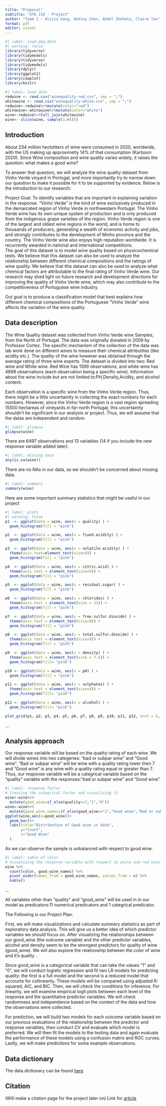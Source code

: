 ```yaml
---
title: "Proposal"
subtitle: "STA 210 - Project"
author: "Team 2 - Alicia Gong, Ashley Chen, Abdel Shehata, Claire Tan"
format: pdf
editor: visual
---
```


```r
#| label: load-pkg-data
#| warning: false
library(tidyverse)
library(tidymodels)
library(tidyverse)
library(tidymodels)
library(dplyr)
library(ggplot2)
library(cowplot)
library(knitr)
```

```r
#| label: load data
redwine <- read.csv("winequality-red.csv", sep = ";")
whitewine <- read.csv("winequality-white.csv", sep = ";")
redwine<-redwine%>%mutate(color="red")
whitewine<-whitewine%>%mutate(color="white")
wine<-redwine%>%full_join(whitewine)
wine<- slice(wine, sample(1:n()))
```

## Introduction

About 234 million hectoliters of wine were consumed in 2020, worldwide, with the US making up approximetly 14% of that consumption (Karlsson 2020). Since Wine composition and wine quality varies widely, it raises the question: what makes a good wine?

\par

To answer that question, we will analyze the wine quality dataset from Vinho Verde vinyard in Portogal, and more importantly try to narrow down our question to make it possible for it to be supported by evidence. Below is the introduction to our research:

\par

Project Goal: To identify variables that are important in explaining variation in the response. "Vinho Verde" is the kind of wine exclusively produced in the demarcated region of Vinho Verde in northwestern Portugal. The Vinho Verde wine has its own unique system of production and is only produced from the indigenous grape varieties of the region. Vinho Verde region is one of the largest and oldest wine regions in the world, and is home to thousands of producers, generating a wealth of economic activity and jobs, and strongly contributes to the development of Minho province and the country. The Vinho Verde wine also enjoys high reputation worldwide. It is recurrently awarded in national and international competitions.\
The goal of this dataset is to model wine quality based on physicochemical tests. We believe that this dataset can also be used to analyze the relationship between different chemical compositions and the ratings of wine quality. We believe that this dataset can also be used to analyze what chemical factors are attributable to the final rating of Vinho Verde wine. Our research may shed light on future research and development directions for improving the quality of Vinho Verde wine, which may also contribute to the competitiveness of Portuguese wine industry.

Out goal is to produce a classification model that best explains how different chemical compositions of the Portuguese "Vinho Verde" wine affects the variation of the wine quality.

## Data description

The Wine Quality dataset was collected from Vinho Verde wine Samples, from the North of Portugal. The data was originally donated in 2009 by Professor Cortez. The specific mechanism of the collection of the data was lab work done on different wines to measure their chemical attributites (like acidity etc.). The quality of the wine however was obtained through the average rating of three wine experts. The dataset is divided into two: Red wine and White wine. Red Wine has 1599 observations, and white wine has 4898 observations (each observation being a specific wine). Information about the wine include but are not limited to:PH,Density,Acidity, and alcohol content.

\par

Each observation is a specific wine from the Vinho Verde region. Thus, there might be a little uncertainity in collecting the exact numbers for each numbers. However, since the Vinho Verde region is a vast region spreading 15500 hectareas of vineyards in far-north Portugal, this uncertainity shouldn't be significant in our analysis or project. Thus, we will assume that the datas are independent and random.

```r
#| label: glimpse
glimpse(wine)
```

There are 6497 observations and 13 variables (14 if you include the new response variable added later).

```r
#| label: missing data
any(is.na(wine))


```

There are no NAs in our data, so we shouldn't be concerned about missing data.

```r
#| label: summary
summary(wine)

```

Here are some important summary statistics that might be useful in our project

```r
#| label: plots
#| warning: false
p1  <- ggplot(data = wine, aes(x = quality) ) + 
  geom_histogram(fill = "pink") 

p2  <- ggplot(data = wine, aes(x = fixed.acidity) ) + 
  geom_histogram(fill = "pink") 

p3  <- ggplot(data = wine, aes(x = volatile.acidity) ) + 
  theme(axis.text=element_text(size=9)) + 
  geom_histogram(fill = "pink") 

p4  <- ggplot(data = wine, aes(x = citric.acid) ) + 
  theme(axis.text = element_text(size=9)) + 
  geom_histogram(fill = "pink") 

p5  <- ggplot(data = wine, aes(x = residual.sugar) ) +
  geom_histogram(fill = "pink")

p6  <- ggplot(data = wine, aes(x = chlorides) ) + 
  theme(axis.text = element_text(size = 11)) + 
  geom_histogram(fill = "pink") 

p7  <- ggplot(data = wine, aes(x = free.sulfur.dioxide) ) + 
  theme(axis.text = element_text(size=9)) + 
  geom_histogram(fill = "pink") 

p8  <- ggplot(data = wine, aes(x = total.sulfur.dioxide) ) + 
  theme(axis.text = element_text(size=9)) + 
  geom_histogram(fill = "pink")

p9  <- ggplot(data = wine, aes(x = density) ) + 
  theme(axis.text = element_text(size = 7.5)) + 
  geom_histogram(fill= "pink")

p10 <- ggplot(data = wine, aes(x = pH) ) + 
  geom_histogram(fill = "pink")

p11 <- ggplot(data = wine, aes(x = sulphates) ) + 
  theme(axis.text = element_text(size=9)) + 
  geom_histogram(fill= "pink")

p12 <- ggplot(data = wine, aes(x = alcohol) ) + 
  geom_histogram(fill= "pink")

plot_grid(p1, p2, p3, p4, p5, p6, p7, p8, p9, p10, p11, p12, ncol = 4, nrow = 3)

```

...

## Analysis approach

Our response variable will be based on the quality rating of each wine. We will divide wines into two categeries: "bad or subpar wine" and "Good wine". "Bad or subpar wine" will be wine with a quality rating lower then 7 and "Good wine" is any wine with a quality rating equal or greater than 7. Thus, our response variable will be a categrical variable based on the "quality" variable with the responses:"bad or subpar wine" and "Good wine".

```r
#| label: response factor
# Creating the categrical factor and visualizing it
wine<-wine%>%
  mutate(good_wine=if_else(quality>=7,"1","0"))
wine<-wine%>%
  mutate(good_wine_names=if_else(good_wine=="1","Good wine","Bad or subpar wine"))
ggplot(wine,aes(x=good_wine))+
  geom_bar()+
  labs(title="Distribution of Good wine in data",
       y="Count",
       x="Good Wine"
  )
```

As we can observe the sample is unbalanced with respect to good wine.

```r
#| label: table of color
# Visualizing the response variable with respect to white and red wine.
wine %>%
  count(color, good_wine_names) %>%
  pivot_wider(names_from = good_wine_names, values_from = n) %>%
  kable()
```

...

All variables other than "quality" and "good_wine" will be used in in our model as predicators:11 numerical predicators and 1 categrical predicator.

\par

The Following is our Project Plan:

\par

First, we will make visualizations and calculate summary statistics as part of exploratory data analysis. This will give us a better idea of which predictor variables we should focus on. After visualizing the relationships between our good_wine (the outcome variable) and the other predictor variables, alcohol and density seem to be the strongest predictors for quality of wine (good_wine). We will also explore the relationship between the color of wine and it's quality .

Since good_wine is a categorical variable that can take the values "1" and "0", we will conduct logistic regression and fit two LR models for predicting quality: the first is a full model and the second is a reduced model that accounts for collinearity. These models will be compared using adjusted R-squared, AIC, and BIC. Then, we will check the conditions for inference. For linearity, we will examine empirical logit plots between each level of the response and the quantitative predictor variables. We will check randomness and independence based on the context of the data and how the observations were collected.

For prediction, we will build two models for each outcome variable based on our previous evaluations of the relationship between the predictor and response variables, then conduct CV and evaluate which model is preferred. We will then fit the models to the testing data and again evaluate the performance of these models using a confusion matrix and ROC curves. Lastly, we will make predictions for some example observations.

## Data dictionary

The data dictionary can be found [here](http://rpubs.com/Abdel1412/912444)

## Citation

(Will make a citation page for the project later on) Link for [article](https://www.forbes.com/sites/karlsson/2021/12/31/wine-consumption-in-the-world-2020-in-decline-a-detailed-look/#:~:text=The%20world's%20wine%20consumption%20in,the%20lowest%20level%20since%202002.)
